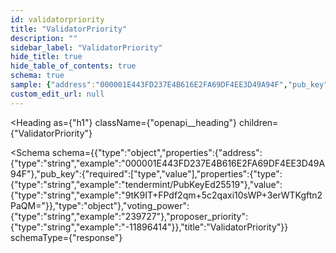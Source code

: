 ```yaml
---
id: validatorpriority
title: "ValidatorPriority"
description: ""
sidebar_label: "ValidatorPriority"
hide_title: true
hide_table_of_contents: true
schema: true
sample: {"address":"000001E443FD237E4B616E2FA69DF4EE3D49A94F","pub_key":{"type":"tendermint/PubKeyEd25519","value":"9tK9IT+FPdf2qm+5c2qaxi10sWP+3erWTKgftn2PaQM="},"voting_power":"239727","proposer_priority":"-11896414"}
custom_edit_url: null
---
```



<Heading
  as={"h1"}
  className={"openapi__heading"}
  children={"ValidatorPriority"}
>
</Heading>





<Schema
  schema={{"type":"object","properties":{"address":{"type":"string","example":"000001E443FD237E4B616E2FA69DF4EE3D49A94F"},"pub_key":{"required":["type","value"],"properties":{"type":{"type":"string","example":"tendermint/PubKeyEd25519"},"value":{"type":"string","example":"9tK9IT+FPdf2qm+5c2qaxi10sWP+3erWTKgftn2PaQM="}},"type":"object"},"voting_power":{"type":"string","example":"239727"},"proposer_priority":{"type":"string","example":"-11896414"}},"title":"ValidatorPriority"}}
  schemaType={"response"}
>
  
</Schema>
            